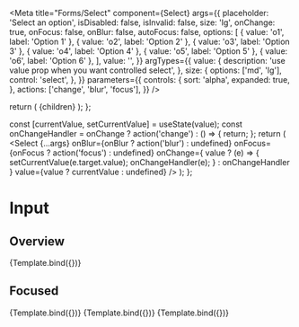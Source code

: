 


<Meta
  title="Forms/Select"
  component={Select}
  args={{
    placeholder: 'Select an option',
    isDisabled: false,
    isInvalid: false,
    size: 'lg',
    onChange: true,
    onFocus: false,
    onBlur: false,
    autoFocus: false,
    options: [
      { value: 'o1', label: 'Option 1' },
      { value: 'o2', label: 'Option 2' },
      { value: 'o3', label: 'Option 3' },
      { value: 'o4', label: 'Option 4' },
      { value: 'o5', label: 'Option 5' },
      { value: 'o6', label: 'Option 6' },
    ],
    value: '',
  }}
  argTypes={{
    value: {
      description: 'use value prop when you want controlled select',
    },
    size: {
      options: ['md', 'lg'],
      control: 'select',
    },
  }}
  parameters={{
    controls: {
      sort: 'alpha',
      expanded: true,
    },
    actions: ['change', 'blur', 'focus'],
  }}
/>

  return (
    <Box w="100%" maxW="250px">
      {children}
    </Box>
  );
};

  const [currentValue, setCurrentValue] = useState(value);
  const onChangeHandler = onChange
    ? action('change')
    : () => {
        return;
      };
  return (
    <Container>
      <Select
        {...args}
        onBlur={onBlur ? action('blur') : undefined}
        onFocus={onFocus ? action('focus') : undefined}
        onChange={
          value
            ? (e) => {
                setCurrentValue(e.target.value);
                onChangeHandler(e);
              }
            : onChangeHandler
        }
        value={value ? currentValue : undefined}
      />
    </Container>
  );
};

# Input

## Overview

<Canvas>
  <Story name="Overview">{Template.bind({})}</Story>
</Canvas>

<ArgsTable story="Overview" />

## Focused

<Canvas>
  <Story
    name="Focused"
    args={{
      onFocus: true,
      autoFocus: true,
    }}
  >
    {Template.bind({})}
  </Story>
</Canvas>

<ArgsTable story="Focused" />

<Canvas>
  <Story
    name="Invalid"
    args={{
      isInvalid: true,
    }}
  >
    {Template.bind({})}
  </Story>
</Canvas>

<ArgsTable story="Invalid" />

<Canvas>
  <Story
    name="Disabled"
    args={{
      isDisabled: true,
    }}
  >
    {Template.bind({})}
  </Story>
</Canvas>

<ArgsTable story="Disabled" />
